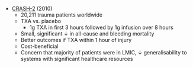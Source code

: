 * [CRASH-2](https://www.thelancet.com/journals/lancet/article/PIIS0140-6736%2810%2960835-5/fulltext) (2010)
	* 20,211 trauma patients worldwide
	* TXA vs. placebo
		* 1g TXA in first 3 hours followed by 1g infusion over 8 hours
	* Small, significant ↓ in all-cause and bleeding mortality
	* Better outcomes if TXA within 1 hour of injury
	* Cost-beneficial
	* Concern that majority of patients were in LMIC, ↓ generalisability to systems with significant healthcare resources 